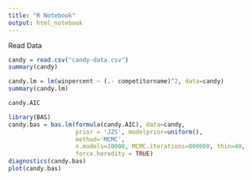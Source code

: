 ```yaml
---
title: "R Notebook"
output: html_notebook
---
```


Read Data

```r
candy = read.csv("candy-data.csv")
summary(candy)
```

```r
candy.lm = lm(winpercent ~ (.- competitorname)^2, data=candy)
summary(candy.lm)
```


```r
candy.AIC 
```

```r
library(BAS)
candy.bas = bas.lm(formula(candy.AIC), data=candy,
                   prior = 'JZS', modelprior=uniform(),
                   method='MCMC',
                   n.models=10000, MCMC.iterations=800000, thin=40, 
                   force.heredity = TRUE)
diagnostics(candy.bas)
plot(candy.bas)
```

